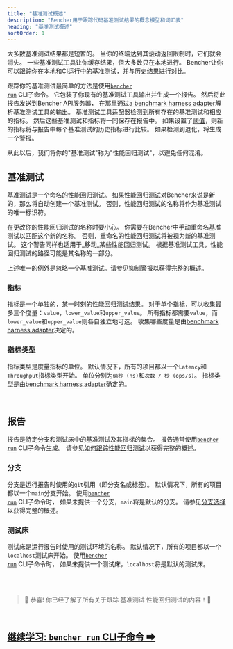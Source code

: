 ```yaml
---
title: "基准测试概述"
description: "Bencher用于跟踪代码基准测试结果的概念模型和词汇表"
heading: "基准测试概述"
sortOrder: 1
---
```


大多数基准测试结果都是短暂的。
当你的终端达到其滚动返回限制时，它们就会消失。
一些基准测试工具让你缓存结果，但大多数只在本地进行。
Bencher让你可以跟踪你在本地和CI运行中的基准测试，并与历史结果进行对比。

跟踪你的基准测试最简单的方法是使用<code><a href="/zh/docs/explanation/bencher-run/">bencher run</a></code> CLI子命令。
它包装了你现有的基准测试工具输出并生成一个报告。
然后将此报告发送到Bencher API服务器，
在那里通过[a benchmark harness adapter](/zh/docs/explanation/adapters/)解析基准测试工具的输出。
基准测试工具适配器检测到所有存在的基准测试和相应的指标。
然后这些基准测试和指标将一同保存在报告中。
如果设置了[阈值](/zh/docs/explanation/thresholds/)，则新的指标将与报告中每个基准测试的历史指标进行比较。
如果检测到退化，将生成一个警报。

从此以后，我们将你的"基准测试"称为"性能回归测试"，以避免任何混淆。

## 基准测试
基准测试是一个命名的性能回归测试。
如果性能回归测试对Bencher来说是新的，那么将自动创建一个基准测试。
否则，性能回归测试的名称将作为基准测试的唯一标识符。

在更改你的性能回归测试的名称时要小心。
你需要在Bencher中手动重命名基准测试以匹配这个新的名称。
否则，重命名的性能回归测试将被视为新的基准测试。
这个警告同样也适用于_移动_某些性能回归测试。
根据基准测试工具，性能回归测试的路径可能是其名称的一部分。

上述唯一的例外是忽略一个基准测试。请参见[抑制警报](/zh/docs/explanation/thresholds/)以获得完整的概述。

### 指标
指标是一个单独的，某一时刻的性能回归测试结果。
对于单个指标，可以收集最多三个度量：`value`，`lower_value`和`upper_value`。
所有指标都需要`value`，而`lower_value`和`upper_value`则各自独立地可选。
收集哪些度量是由[benchmark harness adapter](/zh/docs/explanation/adapters/)决定的。

### 指标类型
指标类型是度量指标的单位。
默认情况下，所有的项目都以一个`Latency`和`Throughput`指标类型开始。
单位分别为`纳秒 (ns)`和`次数 / 秒 (ops/s)`。
指标类型是由[benchmark harness adapter](/zh/docs/explanation/adapters/)确定的。

<br />

## 报告
报告是特定分支和测试床中的基准测试及其指标的集合。
报告通常使用<code><a href="/zh/docs/explanation/bencher-run/">bencher run</a></code> CLI子命令生成。
请参见[如何跟踪性能回归测试](/zh/docs/how-to/track-benchmarks/)以获得完整的概述。

### 分支
分支是运行报告时使用的`git`引用（即分支名或标签）。
默认情况下，所有的项目都以一个`main`分支开始。
使用<code><a href="/zh/docs/explanation/bencher-run/">bencher run</a></code> CLI子命令时，
如果未提供一个分支，`main`将是默认的分支。
请参见[分支选择](/zh/docs/explanation/branch-selection/)以获得完整的概述。

### 测试床
测试床是运行报告时使用的测试环境的名称。
默认情况下，所有的项目都以一个`localhost`测试床开始。
使用<code><a href="/zh/docs/explanation/bencher-run/">bencher run</a></code> CLI子命令时，
如果未提供一个测试床，`localhost`将是默认的测试床。

<br />
<br />

> 🐰 恭喜! 你已经了解了所有关于跟踪 ~~基准测试~~ 性能回归测试的内容！🎉

<br/>

<h2><a href="/zh/docs/explanation/bencher-run/">继续学习: <code>bencher run</code> CLI子命令 ➡</a></h2>